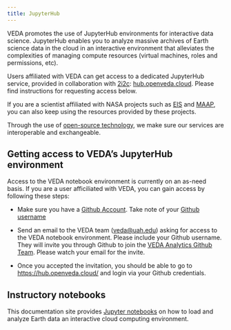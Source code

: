 ```yaml
---
title: JupyterHub
---
```


VEDA promotes the use of JupyterHub environments for interactive data science. JupyterHub enables you to analyze massive archives of Earth science data in the cloud in an interactive environment that alleviates the complexities of managing compute resources (virtual machines, roles and permissions, etc).

Users affiliated with VEDA can get access to a dedicated JupyterHub service, provided in collaboration with [2i2c](https://2i2c.org/): [hub.openveda.cloud](https://hub.openveda.cloud/). Please find instructions for requesting access below.

If you are a scientist affiliated with NASA projects such as [EIS](https://eis.smce.nasa.gov/about.html) and [MAAP](https://ops.maap-project.org), you can also keep using the resources provided by these projects.

Through the use of [open-source technology](https://www.earthdata.nasa.gov/dashboard/about), we make sure our services are interoperable and exchangeable.


## Getting access to VEDA's JupyterHub environment {#access}

Access to the VEDA notebook environment is currently on an as-need basis. If you are a user afficiliated with VEDA, you can gain access by following these steps:

* Make sure you have a [Github Account](https://docs.github.com/en/get-started/signing-up-for-github/signing-up-for-a-new-github-account). Take note of your [Github username](https://docs.github.com/en/account-and-profile/setting-up-and-managing-your-personal-account-on-github/managing-email-preferences/remembering-your-github-username-or-email)

* Send an email to the VEDA team ([veda@uah.edu](mailto:veda@uah.edu)) asking for access to the VEDA notebook environment. Please include your Github username. They will invite you through Github to join the [VEDA Analytics Github Team](https://github.com/veda-analytics-access/). Please watch your email for the invite.

* Once you accepted the invitation, you should be able to go to [https://hub.openveda.cloud/](https://hub.openveda.cloud/) and login via your Github credentials.


## Instructory notebooks

This documentation site provides [Jupyter notebooks](../notebooks/index.qmd) on how to load and analyze Earth data an interactive cloud computing environment.